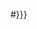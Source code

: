<includeonly>{{FULLPAGENAME}}#{{{name|{{#replace:{{#replace:{{PAGENAME}}|00-pi|}}|00-pt|}}{{{id_postfix}}}}}}</includeonly>